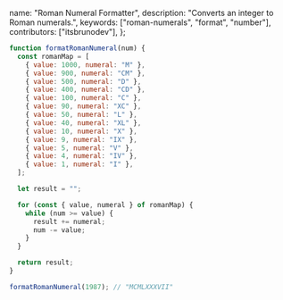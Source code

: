   name: "Roman Numeral Formatter",
  description: "Converts an integer to Roman numerals.",
  keywords: ["roman-numerals", "format", "number"],
  contributors: ["itsbrunodev"],
};

```javascript
function formatRomanNumeral(num) {
  const romanMap = [
    { value: 1000, numeral: "M" },
    { value: 900, numeral: "CM" },
    { value: 500, numeral: "D" },
    { value: 400, numeral: "CD" },
    { value: 100, numeral: "C" },
    { value: 90, numeral: "XC" },
    { value: 50, numeral: "L" },
    { value: 40, numeral: "XL" },
    { value: 10, numeral: "X" },
    { value: 9, numeral: "IX" },
    { value: 5, numeral: "V" },
    { value: 4, numeral: "IV" },
    { value: 1, numeral: "I" },
  ];

  let result = "";

  for (const { value, numeral } of romanMap) {
    while (num >= value) {
      result += numeral;
      num -= value;
    }
  }

  return result;
}
```

```javascript
formatRomanNumeral(1987); // "MCMLXXXVII"
```
